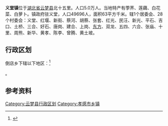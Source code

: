 {{中国乡级行政区|42/09/23/101/000}}
'''义堂镇'''位于[[湖北省|湖北省]][[云梦县|云梦县]]北十五里。人口5.0万人。当地特产有荸荠、莲藕、白花菜、白萝卜。镇政府驻义堂，人口49696人，面积63平方千米。辖1个居委会、28个村委会：义堂、红堰、新街、蔡河、胡蔡、张套、红光、民汪、新光、平石、吉口、土桥、三合、好石、唐岗、建合、上岗、[[東方村|东方]]、双龙、五四、六合、张庙、十里、周熊、新华、黄孝、陈李、曾腾、黄土坡。

== 行政区划 ==

倒店乡下辖以下地区：<ref>{{PRC admin/ref sgc|42/09/23/101/000}}</ref>

{{PRC admin/children|42/09/23/101/000}}。

== 参考资料 ==

{{reflist}}

{{云梦县行政区划}}
{{湖北行政区划小作品}}
[[Category:云梦县行政区划|Category:云梦县行政区划]]
[[Category:孝感市乡镇|Category:孝感市乡镇]]